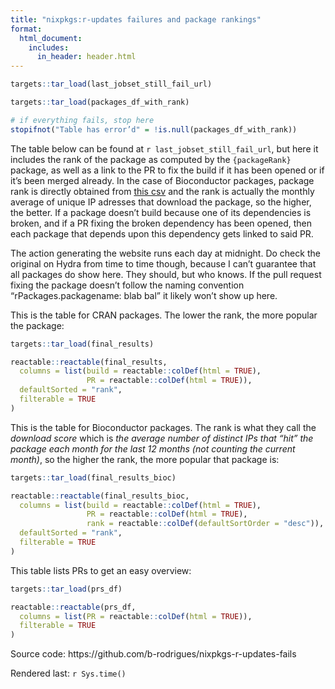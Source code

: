 ```yaml
---
title: "nixpkgs:r-updates failures and package rankings"
format: 
  html_document:
    includes:
      in_header: header.html
---
```


```r

targets::tar_load(last_jobset_still_fail_url)

targets::tar_load(packages_df_with_rank)

# if everything fails, stop here
stopifnot("Table has error’d" = !is.null(packages_df_with_rank))

```

The table below can be found at `r last_jobset_still_fail_url`, but here it
includes the rank of the package as computed by the `{packageRank}` package, as
well as a link to the PR to fix the build if it has been opened or if it's been
merged already. In the case of Bioconductor packages, package rank is directly
obtained from [this
csv](https://bioconductor.org/packages/stats/bioc/bioc_pkg_scores.tab) and the
rank is actually the monthly average of unique IP adresses that download the
package, so the higher, the better. If a package doesn't build because one of
its dependencies is broken, and if a PR fixing the broken dependency has been
opened, then each package that depends upon this dependency gets linked to said
PR.

The action generating the website runs each day at midnight. Do check the
original on Hydra from time to time though, because I can't guarantee that all
packages do show here. They should, but who knows. If the pull request fixing
the package doesn't follow the naming convention "rPackages.packagename: blab
bal" it likely won't show up here.

This is the table for CRAN packages. The lower the rank, the more popular the
package:

```r
targets::tar_load(final_results)

reactable::reactable(final_results,
  columns = list(build = reactable::colDef(html = TRUE),
                 PR = reactable::colDef(html = TRUE)),
  defaultSorted = "rank",
  filterable = TRUE
)

```

This is the table for Bioconductor packages. The rank is what they call the
*download score* which is *the average number of distinct IPs that "hit" the
package each month for the last 12 months (not counting the current month)*, so
the higher the rank, the more popular that package is:

```r
targets::tar_load(final_results_bioc)

reactable::reactable(final_results_bioc,
  columns = list(build = reactable::colDef(html = TRUE),
                 PR = reactable::colDef(html = TRUE),
                 rank = reactable::colDef(defaultSortOrder = "desc")),
  defaultSorted = "rank",
  filterable = TRUE
)

```

This table lists PRs to get an easy overview:


```r
targets::tar_load(prs_df)

reactable::reactable(prs_df,
  columns = list(PR = reactable::colDef(html = TRUE)),
  filterable = TRUE
)

```


Source code: https://github.com/b-rodrigues/nixpkgs-r-updates-fails

Rendered last: `r Sys.time()`
